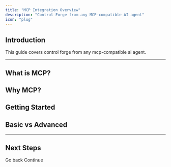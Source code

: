 ```yaml
---
title: "MCP Integration Overview"
description: "Control Forge from any MCP-compatible AI agent"
icon: "plug"
---
```


## Introduction

This guide covers control forge from any mcp-compatible ai agent.

---

## What is MCP?







## Why MCP?







## Getting Started







## Basic vs Advanced







---

## Next Steps

<CardGroup cols={2}>
  <Card title="Previous Topic" icon="arrow-left" href="#">
    Go back
  </Card>
  <Card title="Next Topic" icon="arrow-right" href="#">
    Continue
  </Card>
</CardGroup>
